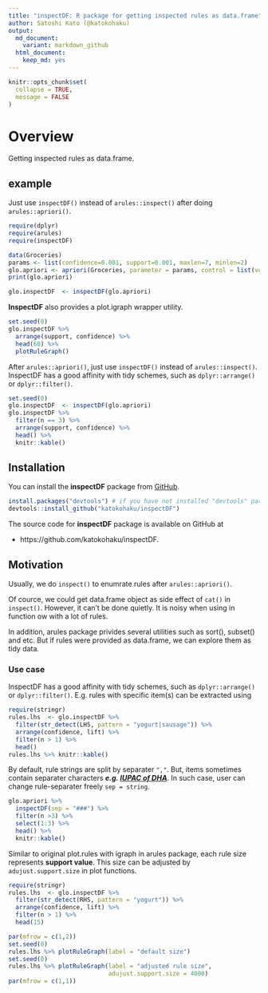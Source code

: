 ```yaml
---
title: "inspectDF: R package for getting inspected rules as data.frame"
author: Satoshi Kato (@katokohaku)
output: 
  md_document:
    variant: markdown_github
  html_document:
    keep_md: yes
---
```


```r
knitr::opts_chunk$set(
  collapse = TRUE,
  message = FALSE
)
```

# Overview

Getting inspected rules as data.frame.

## example

Just use `inspectDF()` instead of `arules::inspect()` after doing `arules::apriori()`.

```r
require(dplyr)
require(arules)
require(inspectDF)

data(Groceries)
params <- list(confidence=0.001, support=0.001, maxlen=7, minlen=2)
glo.apriori <- apriori(Groceries, parameter = params, control = list(verbose=FALSE))
print(glo.apriori)

glo.inspectDF  <- inspectDF(glo.apriori)
```

**InspectDF** also provides a plot.igraph wrapper utility.

```r
set.seed(0)
glo.inspectDF %>% 
  arrange(support, confidence) %>%
  head(60) %>% 
  plotRuleGraph()

```

After `arules::apriori()`, just use `inspectDF()` instead of `arules::inspect()`. InspectDF has a good affinity with tidy schemes, such as `dplyr::arrange()` or `dplyr::filter()`.

```r
set.seed(0)
glo.inspectDF  <- inspectDF(glo.apriori)
glo.inspectDF %>% 
  filter(n == 3) %>% 
  arrange(support, confidence) %>%
  head() %>% 
  knitr::kable()

```

## Installation

You can install the **inspectDF** package from [GitHub](https://github.com/katokohaku/inspectDF).

```r
install.packages("devtools") # if you have not installed "devtools" package
devtools::install_github("katokohaku/inspectDF")
```

The source code for **inspectDF** package is available on GitHub at

- https://github.com/katokohaku/inspectDF.

## Motivation

Usually, we do `inspect()` to enumrate rules after `arules::apriori()`.

Of cource, we could get data.frame object as side effect of `cat()` in `inspect()`. However, it can't be done quietly. It is noisy when using in function ow with a lot of rules.

In addition, arules package privides several utilities such as sort(), subset() and etc. But if rules were provided as data.frame, we can explore them as tidy data.

### Use case

InspectDF has a good affinity with tidy schemes, such as `dplyr::arrange()` or `dplyr::filter()`. E.g. rules with specific item(s) can be extracted using 

```r
require(stringr)
rules.lhs  <- glo.inspectDF %>% 
  filter(str_detect(LHS, pattern = "yogurt|sausage")) %>%
  arrange(confidence, lift) %>%
  filter(n > 1) %>% 
  head()
rules.lhs %>% knitr::kable()
```
 
By default, rule strings are split by separater `","`. But, items sometimes contain separater characters ***e.g. [IUPAC of DHA](https://pubchem.ncbi.nlm.nih.gov/compound/Docosahexaenoic_acid#section=IUPAC-Name)***. In such case, user can change rule-separater freely `sep = string`.
 
```r
glo.apriori %>% 
  inspectDF(sep = "###") %>% 
  filter(n >3) %>% 
  select(1:3) %>% 
  head() %>% 
  knitr::kable()
```

Similar to original plot.rules with igraph in arules package, each rule size represents **support value**. This size can be adjusted by `adujust.support.size` in plot functions. 

```r
require(stringr)
rules.lhs  <- glo.inspectDF %>% 
  filter(str_detect(RHS, pattern = "yogurt")) %>%
  arrange(confidence, lift) %>%
  filter(n > 1) %>% 
  head(15)

par(mfrow = c(1,2))
set.seed(0)
rules.lhs %>% plotRuleGraph(label = "default size")
set.seed(0)
rules.lhs %>% plotRuleGraph(label = "adjusted rule size", 
                            adujust.support.size = 4000)
par(mfrow = c(1,1))

```

